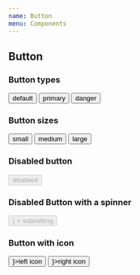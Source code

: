 ```yaml
---
name: Button
menu: Components
---
```



## Button

<PropsTable of={Button} />


### Button types

<Playground>
  <Button className="mb">default</Button>
  <Spacer />
  <Button btnType="primary">primary</Button>
  <Spacer />
  <Button btnType="danger">danger</Button>
</Playground>


### Button sizes

<Playground>
  <Button btnSize="s">small</Button>
  <Spacer />
  <Button btnSize="m">medium</Button>
  <Spacer />
  <Button btnSize="l">large</Button>
</Playground>


### Disabled button

<Playground>
  <Button btnType="primary" disabled={true}>disabled</Button>
</Playground>


### Disabled Button with a spinner

<Playground>
  <Button
    btnType="primary"
    disabled={true}
    submitting={true}
    renderSpinner={<Spinner />}
  >
    submitting
  </Button>
</Playground>


### Button with icon

<Playground>
  <Button left={<Icon />}>left icon</Button>
  <Spacer />
  <Button right={<Icon />}>right icon</Button>
</Playground>
